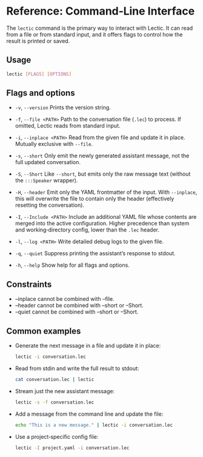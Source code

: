# Reference: Command‑Line Interface

The `lectic` command is the primary way to interact with Lectic. It can read
from a file or from standard input, and it offers flags to control how the
result is printed or saved.

## Usage

```bash
lectic [FLAGS] [OPTIONS]
```

## Flags and options

- `-v`, `--version`
  Prints the version string.

- `-f`, `--file <PATH>`
  Path to the conversation file (`.lec`) to process. If omitted, Lectic
  reads from standard input.

- `-i`, `--inplace <PATH>`
  Read from the given file and update it in place. Mutually exclusive with
  `--file`.

- `-s`, `--short`
  Only emit the newly generated assistant message, not the full updated
  conversation.

- `-S`, `--Short`
  Like `--short`, but emits only the raw message text (without the
  `:::Speaker` wrapper).

- `-H`, `--header`
  Emit only the YAML frontmatter of the input. With `--inplace`, this will
  overwrite the file to contain only the header (effectively resetting the
  conversation).

- `-I`, `--Include <PATH>`
  Include an additional YAML file whose contents are merged into the active
  configuration. Higher precedence than system and working‑directory config,
  lower than the `.lec` header.

- `-l`, `--log <PATH>`
  Write detailed debug logs to the given file.

- `-q`, `--quiet`
  Suppress printing the assistant's response to stdout.

- `-h`, `--help`
  Show help for all flags and options.

## Constraints

- --inplace cannot be combined with --file.
- --header cannot be combined with --short or --Short.
- --quiet cannot be combined with --short or --Short.

## Common examples

- Generate the next message in a file and update it in place:
  ```bash
  lectic -i conversation.lec
  ```

- Read from stdin and write the full result to stdout:
  ```bash
  cat conversation.lec | lectic
  ```

- Stream just the new assistant message:
  ```bash
  lectic -s -f conversation.lec
  ```

- Add a message from the command line and update the file:
  ```bash
  echo "This is a new message." | lectic -i conversation.lec
  ```

- Use a project‑specific config file:
  ```bash
  lectic -I project.yaml -i conversation.lec
  ```

